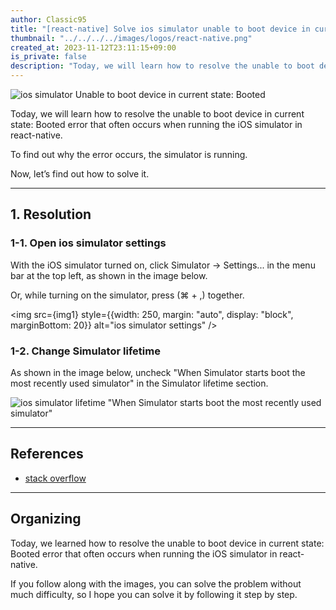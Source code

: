 ```yaml
---
author: Classic95
title: "[react-native] Solve ios simulator unable to boot device in current state: Booted error"
thumbnail: "../../../../images/logos/react-native.png"
created_at: 2023-11-12T23:11:15+09:00
is_private: false
description: "Today, we will learn how to resolve the unable to boot device in current state: Booted error that often occurs when running the iOS simulator in react-native."
---
```



![ios simulator Unable to boot device in current state: Booted](../../../../images/2023/09/boot-0.webp)

Today, we will learn how to resolve the unable to boot device in current state: Booted error that often occurs when running the iOS simulator in react-native.

To find out why the error occurs, the simulator is running.

Now, let’s find out how to solve it.

---

## 1. Resolution

### 1-1. Open ios simulator settings

With the iOS simulator turned on, click Simulator -> Settings... in the menu bar at the top left, as shown in the image below.

Or, while turning on the simulator, press (⌘ + ,) together.

<img src={img1} style={{width: 250, margin: "auto", display: "block", marginBottom: 20}} alt="ios simulator settings" />

### 1-2. Change Simulator lifetime

As shown in the image below, uncheck \"When Simulator starts boot the most recently used simulator\" in the Simulator lifetime section.

![ios simulator lifetime \"When Simulator starts boot the most recently used simulator\"](../../../../images/2023/09/boot-2.webp)

---

## References

- [stack overflow](https://stackoverflow.com/questions/24135067/unable-to-boot-device-in-current-state-booted/71249396#71249396)

---

## Organizing

Today, we learned how to resolve the unable to boot device in current state: Booted error that often occurs when running the iOS simulator in react-native.

If you follow along with the images, you can solve the problem without much difficulty, so I hope you can solve it by following it step by step.
